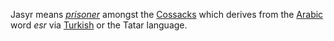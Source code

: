 Jasyr means ''[[prisoner]]'' amongst the [[Cossacks]] which derives from the [[Arabic language|Arabic]] word ''esr'' via [[Turkish language|Turkish]] or the Tatar language.